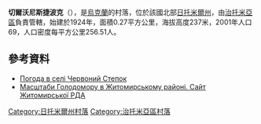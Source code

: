 {{coord|50|6|35|N|28|46|14|E|scale:30000|display=title}}

'''切爾沃尼斯捷波克'''（{{lang-uk|Червоний Степок}}），是[[烏克蘭|烏克蘭]]的村落，位於該國北部[[日托米爾州|日托米爾州]]，由[[治托米亞區|治托米亞區]]負責管轄，始建於1924年，面積0.27平方公里，海拔高度237米，2001年人口69，人口密度每平方公里256.51人。

==參考資料==
* [http://weather.in.ua/ua/zhitomirskaja/28114 Погода в селі Червоний Степок] {{Wayback|url=http://weather.in.ua/ua/zhitomirskaja/28114 |date=20160305120545 }}
* [https://web.archive.org/web/20110915195159/http://www.zhytomyr-rda.gov.ua/Rozdil_3/Golodomor_1932_1933_rokiv/Golodomor_u_regioni/Masshtabi_Golodomoru_u_regioni__CHorni_doshki__Postrazhdali_sela_ Масштаби Голодомору в Житомирському районі. Сайт Житомирської РДА]

{{DEFAULTSORT:Червоний Степок}}
[[Category:日托米爾州村落|Category:日托米爾州村落]]
[[Category:治托米亞區村落|Category:治托米亞區村落]]


{{Zhytomyr-geo-stub}}